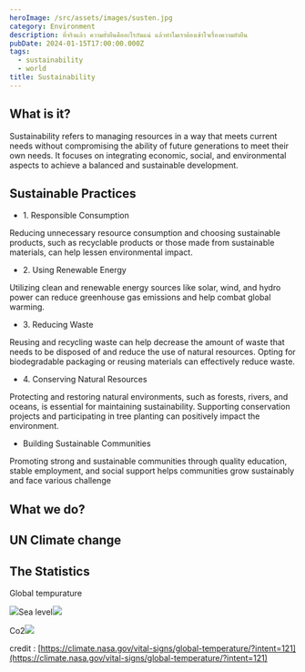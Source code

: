 ```yaml
---
heroImage: /src/assets/images/susten.jpg
category: Environment
description: ที่จริงแล้ว ความยั่งยืนคืออะไรกันแน่ แล้วทำไมเราต้องเข้าใจเรื่องความยังยืน
pubDate: 2024-01-15T17:00:00.000Z
tags:
  - sustainability
  - world
title: Sustainability
---
```


## What is it?

Sustainability refers to managing resources in a way that meets current needs without compromising the ability of future generations to meet their own needs. It focuses on integrating economic, social, and environmental aspects to achieve a balanced and sustainable development.

## Sustainable Practices

* 1\. Responsible Consumption

Reducing unnecessary resource consumption and choosing sustainable products, such as recyclable products or those made from sustainable materials, can help lessen environmental impact.

* 2\. Using Renewable Energy

Utilizing clean and renewable energy sources like solar, wind, and hydro power can reduce greenhouse gas emissions and help combat global warming.

* 3\. Reducing Waste

Reusing and recycling waste can help decrease the amount of waste that needs to be disposed of and reduce the use of natural resources. Opting for biodegradable packaging or reusing materials can effectively reduce waste.

* 4\. Conserving Natural Resources

Protecting and restoring natural environments, such as forests, rivers, and oceans, is essential for maintaining sustainability. Supporting conservation projects and participating in tree planting can positively impact the environment.

* Building Sustainable Communities

Promoting strong and sustainable communities through quality education, stable employment, and social support helps communities grow sustainably and face various challenge

## What we do?

## UN Climate change

## The Statistics

Global tempurature 

![](/statistics/temp.png)Sea level![](/statistics/SeaLevel.png)

Co2![](/statistics/CO2.png)

credit : [https://climate.nasa.gov/vital-signs/global-temperature/?intent=121](https://climate.nasa.gov/vital-signs/global-temperature/?intent=121)
